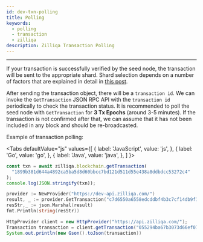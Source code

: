 ```yaml
---
id: dev-txn-polling
title: Polling
keywords:
  - polling
  - transaction
  - zilliqa
description: Zilliqa Transaction Polling
---
```


---

If your transaction is successfully verified by the seed node, the transaction will be sent to the appropriate shard. Shard selection depends on a number of factors that are explained in detail in [this post](https://blog.zilliqa.com/provisioning-sharding-for-smart-contracts-a-design-for-zilliqa-cd8d012ee735).

After sending the transaction object, there will be a `transaction id`. We can invoke the `GetTransaction` JSON RPC API with the `transaction id` periodically to check the transaction status. It is recommended to poll the seed node with `GetTransaction` for **3 Tx Epochs** (around 3-5 minutes). If the transaction is not confirmed after that, we can assume that it has not been included in any block and should be re-broadcasted.

Example of transaction polling:


<Tabs
  defaultValue="js"
  values={[
    { label: 'JavaScript', value: 'js', },
    { label: 'Go', value: 'go', },
    { label: 'Java', value: 'java', },
  ]
}>
<TabItem value="js">

```js
const txn = await zilliqa.blockchain.getTransaction(
  "1899b381d644a4892ca5ba5d8d60bbcc7bd121d511d55e438a8ddbdcc53272c4"
);
console.log(JSON.stringify(txn));
```

</TabItem>
<TabItem value="go">

```go
provider := NewProvider("https://dev-api.zilliqa.com/")
result, _ := provider.GetTransaction("c7d6550a6558edcddbf4b3c7cf14db9f1025200b89bcbcd6a570c84db58d554f")
resStr,_ := json.Marshal(result)
fmt.Println(string(resStr))
```

</TabItem>
<TabItem value="java">

```java
HttpProvider client = new HttpProvider("https://api.zilliqa.com/");
Transaction transaction = client.getTransaction("055294ba67b3073d66ef078fb149dfb0490b2d46156479a9f2c9327fb762f4e9").getResult();
System.out.println(new Gson().toJson(transaction))
```

</TabItem>
</Tabs>
